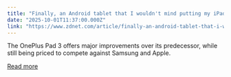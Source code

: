 ```yaml
---
title: "Finally, an Android tablet that I wouldn't mind putting my iPad Pro away for"
date: "2025-10-01T11:37:00.000Z"
link: "https://www.zdnet.com/article/finally-an-android-tablet-that-i-wouldnt-mind-putting-my-ipad-pro-away-for/"
---
```


The OnePlus Pad 3 offers major improvements over its predecessor, while still being priced to compete against Samsung and Apple.

[Read more](https://www.zdnet.com/article/finally-an-android-tablet-that-i-wouldnt-mind-putting-my-ipad-pro-away-for/)
